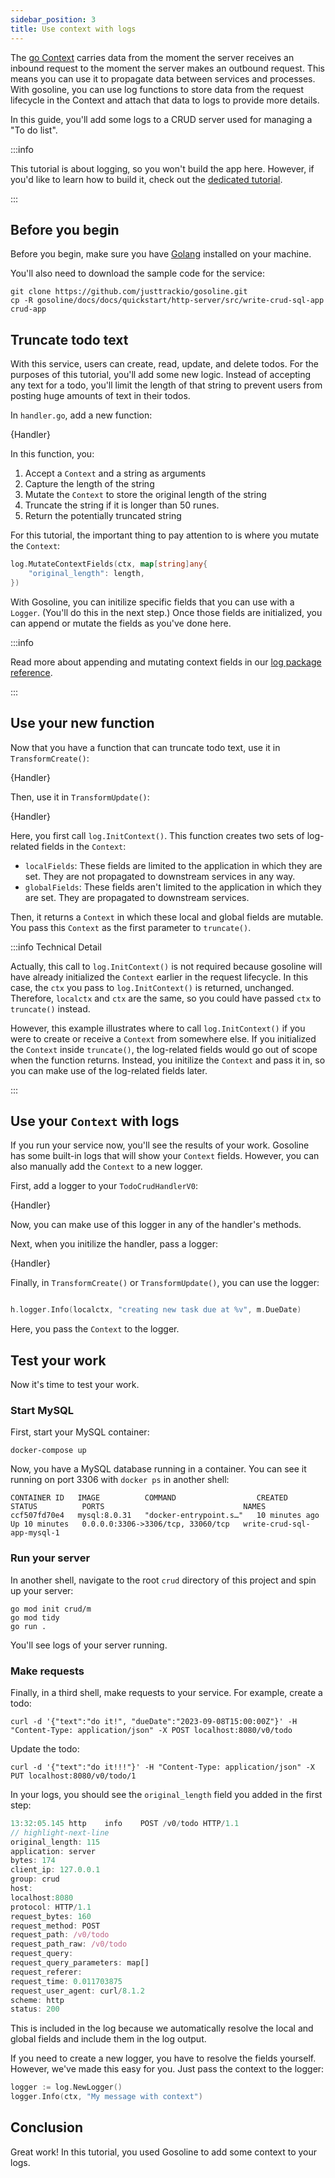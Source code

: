 ```yaml
---
sidebar_position: 3
title: Use context with logs
---
```



The [go Context](https://pkg.go.dev/context) carries data from the moment the server receives an inbound request to the moment the server makes an outbound request. This means you can use it to propagate data between services and processes. With gosoline, you can use log functions to store data from the request lifecycle in the Context and attach that data to logs to provide more details.

In this guide, you'll add some logs to a CRUD server used for managing a "To do list".

:::info

This tutorial is about logging, so you won't build the app here. However, if you'd like to learn how to build it, check out the [dedicated tutorial](/gosoline/quickstart/http-server/write-crud-sql-app).

:::

## Before you begin

Before you begin, make sure you have [Golang](https://go.dev/doc/install) installed on your machine.

You'll also need to download the sample code for the service:

```shell
git clone https://github.com/justtrackio/gosoline.git
cp -R gosoline/docs/docs/quickstart/http-server/src/write-crud-sql-app crud-app
```

## Truncate todo text

With this service, users can create, read, update, and delete todos. For the purposes of this tutorial, you'll add some new logic. Instead of accepting any text for a todo, you'll limit the length of that string to prevent users from posting huge amounts of text in their todos.

In `handler.go`, add a new function:

<CodeBlock title="handler.go" language="go" snippet="truncate">{Handler}</CodeBlock>

In this function, you:

1. Accept a `Context` and a string as arguments
2. Capture the length of the string
3. Mutate the `Context` to store the original length of the string
4. Truncate the string if it is longer than 50 runes.
5. Return the potentially truncated string

For this tutorial, the important thing to pay attention to is where you mutate the `Context`: 

```go
log.MutateContextFields(ctx, map[string]any{
	"original_length": length,
})
```

With Gosoline, you can initilize specific fields that you can use with a `Logger`. (You'll do this in the next step.) Once those fields are initialized, you can append or mutate the fields as you've done here.

:::info

Read more about appending and mutating context fields in our [log package reference](/gosoline/reference/package-log#appendcontextfields).

:::

## Use your new function

Now that you have a function that can truncate todo text, use it in `TransformCreate()`:

<CodeBlock title="handler.go" language="go" snippet="transform create">{Handler}</CodeBlock>

Then, use it in `TransformUpdate()`:

<CodeBlock title="handler.go" language="go" snippet="transform update">{Handler}</CodeBlock>

Here, you first call `log.InitContext()`. This function creates two sets of log-related fields in the `Context`:

- `localFields`: These fields are limited to the application in which they are set. They are not propagated to downstream services in any way.
- `globalFields`: These fields aren't limited to the application in which they are set. They are propagated to downstream services.

Then, it returns a `Context` in which these local and global fields are mutable. You pass this `Context` as the first parameter to `truncate()`.

:::info Technical Detail

Actually, this call to `log.InitContext()` is not required because gosoline will have already initialized the `Context` earlier in the request lifecycle. In this case, the `ctx` you pass to `log.InitContext()` is returned, unchanged. Therefore, `localctx` and `ctx` are the same, so you could have passed `ctx` to `truncate()` instead.

However, this example illustrates where to call `log.InitContext()` if you were to create or receive a `Context` from somewhere else. If you initialized the `Context` inside `truncate()`, the log-related fields would go out of scope when the function returns. Instead, you initilize the `Context` and pass it in, so you can make use of the log-related fields later.

:::

## Use your `Context` with logs

If you run your service now, you'll see the results of your work. Gosoline has some built-in logs that will show your `Context` fields. However, you can also manually add the `Context` to a new logger.

First, add a logger to your `TodoCrudHandlerV0`:

<CodeBlock title="handler.go" language="go" snippet="crud handler v0">{Handler}</CodeBlock>

Now, you can make use of this logger in any of the handler's methods.

Next, when you initilize the handler, pass a logger:

<CodeBlock title="handler.go" language="go" snippet="new todo crud handler">{Handler}</CodeBlock>

Finally, in `TransformCreate()` or `TransformUpdate()`, you can use the logger:

```go title=handler.go

h.logger.Info(localctx, "creating new task due at %v", m.DueDate)

```

Here, you pass the `Context` to the logger.

## Test your work

Now it's time to test your work.

### Start MySQL

First, start your MySQL container:

```shell
docker-compose up
```

Now, you have a MySQL database running in a container. You can see it running on port 3306 with `docker ps` in another shell:

```shell
CONTAINER ID   IMAGE          COMMAND                  CREATED          STATUS          PORTS                               NAMES
ccf507fd70e4   mysql:8.0.31   "docker-entrypoint.s…"   10 minutes ago   Up 10 minutes   0.0.0.0:3306->3306/tcp, 33060/tcp   write-crud-sql-app-mysql-1
```

### Run your server

In another shell, navigate to the root `crud` directory of this project and spin up your server:

```shell
go mod init crud/m
go mod tidy
go run .
```

You'll see logs of your server running.

### Make requests

Finally, in a third shell, make requests to your service. For example, create a todo:

```shell
curl -d '{"text":"do it!", "dueDate":"2023-09-08T15:00:00Z"}' -H "Content-Type: application/json" -X POST localhost:8080/v0/todo
```

Update the todo:

```shell
curl -d '{"text":"do it!!!"}' -H "Content-Type: application/json" -X PUT localhost:8080/v0/todo/1
```

In your logs, you should see the `original_length` field you added in the first step:

```js
13:32:05.145 http    info    POST /v0/todo HTTP/1.1
// highlight-next-line
original_length: 115 
application: server
bytes: 174
client_ip: 127.0.0.1
group: crud
host:
localhost:8080
protocol: HTTP/1.1
request_bytes: 160
request_method: POST
request_path: /v0/todo
request_path_raw: /v0/todo
request_query: 
request_query_parameters: map[]
request_referer: 
request_time: 0.011703875
request_user_agent: curl/8.1.2
scheme: http
status: 200
```

This is included in the log because we automatically resolve the local and global fields and include them in the log output.

If you need to create a new logger, you have to resolve the fields yourself. However, we've made this easy for you. Just pass the context to the logger:

```go
logger := log.NewLogger()
logger.Info(ctx, "My message with context")
```

## Conclusion

Great work! In this tutorial, you used Gosoline to add some context to your logs.
